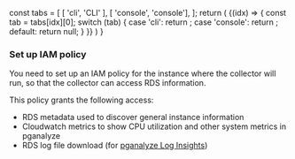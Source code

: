 
  const tabs = [
    [ 'cli', 'CLI' ],
    [ 'console', 'console'],
  ];
  return (
    <TabPanel items={tabs}>
      {(idx) => {
        const tab = tabs[idx][0];
        switch (tab) {
          case 'cli':
            return <TabTextContent><SetupIAMPolicyCLI /></TabTextContent>;
          case 'console':
            return <TabTextContent><SetupIAMPolicyConsole /></TabTextContent>;
          default:
            return null;
        }
      }}
    </TabPanel>
  )
}

### Set up IAM policy

You need to set up an IAM policy for the instance where the collector will run,
so that the collector can access RDS information.

<IAMPolicyCreation />

This policy grants the following access:

- RDS metadata used to discover general instance information
- Cloudwatch metrics to show CPU utilization and other system metrics in pganalyze
- RDS log file download (for [pganalyze Log Insights](https://pganalyze.com/log-insights))
